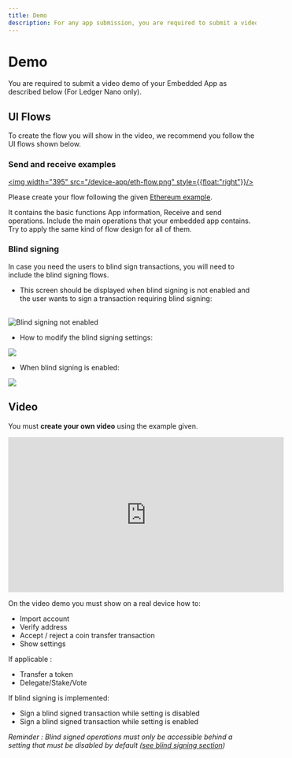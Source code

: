 ```yaml
---
title: Demo
description: For any app submission, you are required to submit a video demo of your Embedded App as described in this article.
---
```


# Demo

You are required to submit a video demo of your Embedded App as described below (For Ledger Nano only).

## UI Flows

To create the flow you will show in the video, we recommend you follow the UI flows shown below.

### Send and receive examples

<a href="/eth-flow.png"><img width="395" src="/device-app/eth-flow.png" style={{float:"right"}}/></a>


Please create your flow following the given [Ethereum example](/device-app/eth-flow.pdf).  

It contains the basic functions App information, Receive and send operations. Include the main operations that your embedded app contains. Try to apply the same kind of flow design for all of them.  

### Blind signing

In case you need the users to blind sign transactions, you will need to include the blind signing flows.

- This screen should be displayed when blind signing is not enabled and the user wants to sign a transaction requiring blind signing:

<br/>
<div className="center">
	<img src="/device-app/blind-signing-not-enabled.png" alt="Blind signing not enabled"/>
</div>

- How to modify the blind signing settings:

![](/device-app/blind-signing-settings.png)


- When blind signing is enabled:

![](/device-app/blind-signing-enabled.png)


## Video

You must **create your own video** using the example given.  

<iframe width="560" height="315" src="https://www.youtube-nocookie.com/embed/pgGZvx30yNw" title="YouTube video player" frameborder="0" allow="accelerometer; autoplay; clipboard-write; encrypted-media; gyroscope; picture-in-picture" allowfullscreen></iframe>


On the video demo you must show on a real device how to: 
- Import account
- Verify address
- Accept / reject a coin transfer transaction
- Show settings

If applicable :
- Transfer a token
- Delegate/Stake/Vote

If blind signing is implemented:
- Sign a blind signed transaction while setting is disabled
- Sign a blind signed transaction while setting is enabled

*Reminder : Blind signed operations must only be accessible behind a setting that must be disabled by default ([see blind signing section](../coding-guidelines/blind-signing/))*





